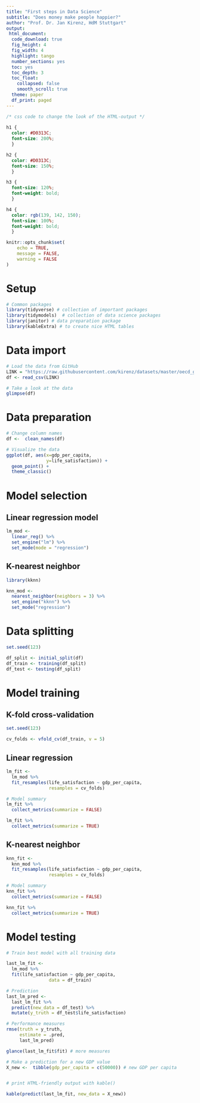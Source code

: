 ```yaml
---
title: "First steps in Data Science"
subtitle: "Does money make people happier?"
author: "Prof. Dr. Jan Kirenz, HdM Stuttgart"
output:
 html_document:
  code_download: true
  fig_height: 4
  fig_width: 4
  highlight: tango
  number_sections: yes
  toc: yes
  toc_depth: 3
  toc_float: 
    collapsed: false
    smooth_scroll: true 
  theme: paper
  df_print: paged
---
```



```css

/* css code to change the look of the HTML-output */
  
h1 {
  color: #D0313C;
  font-size: 200%;
  }

h2 {
  color: #D0313C;
  font-size: 150%;
  }

h3 {
  font-size: 120%;
  font-weight: bold;
  }

h4 {
  color: rgb(139, 142, 150);
  font-size: 100%;
  font-weight: bold;
  }

```



```r
knitr::opts_chunk$set(
	echo = TRUE,
	message = FALSE,
	warning = FALSE
)
```


# Setup

```r

# Common packages
library(tidyverse) # collection of important packages
library(tidymodels)  # collection of data science packages
library(janitor) # data preparation package
library(kableExtra) # to create nice HTML tables

```

# Data import

```r

# Load the data from GitHub
LINK = "https://raw.githubusercontent.com/kirenz/datasets/master/oecd_gdp.csv"
df <- read_csv(LINK)

# Take a look at the data
glimpse(df)

```

# Data preparation

```r

# Change column names
df <-  clean_names(df)

# Visualize the data
ggplot(df, aes(x=gdp_per_capita, 
               y=life_satisfaction)) +
  geom_point() +
  theme_classic()

```


# Model selection

## Linear regression model

```r

lm_mod <- 
  linear_reg() %>% 
  set_engine("lm") %>% 
  set_mode(mode = "regression") 

```

## K-nearest neighbor

```r
library(kknn)

knn_mod <- 
  nearest_neighbor(neighbors = 3) %>% 
  set_engine("kknn") %>% 
  set_mode("regression") 

```


# Data splitting

```r
set.seed(123)

df_split <- initial_split(df) 
df_train <- training(df_split) 
df_test <- testing(df_split)

```


# Model training 

## K-fold cross-validation

```r
set.seed(123)

cv_folds <- vfold_cv(df_train, v = 5)

```

## Linear regression

```r

lm_fit <- 
  lm_mod %>% 
  fit_resamples(life_satisfaction ~ gdp_per_capita, 
                resamples = cv_folds)

```

```r

# Model summary
lm_fit %>% 
  collect_metrics(summarize = FALSE)

lm_fit %>% 
  collect_metrics(summarize = TRUE)

```


## K-nearest neighbor

```r

knn_fit <- 
  knn_mod %>% 
  fit_resamples(life_satisfaction ~ gdp_per_capita, 
                resamples = cv_folds)

```

```r

# Model summary
knn_fit %>% 
  collect_metrics(summarize = FALSE)

knn_fit %>% 
  collect_metrics(summarize = TRUE)

```


# Model testing

```r

# Train best model with all training data

last_lm_fit <- 
  lm_mod %>% 
  fit(life_satisfaction ~ gdp_per_capita, 
                data = df_train)

# Prediction
last_lm_pred <-
  last_lm_fit %>%
  predict(new_data = df_test) %>%
  mutate(y_truth = df_test$life_satisfaction)

# Performance measures
rmse(truth = y_truth, 
     estimate = .pred, 
     last_lm_pred) 

glance(last_lm_fit$fit) # more measures

# Make a prediction for a new GDP value
X_new <-  tibble(gdp_per_capita = c(50000)) # new GDP per capita


# print HTML-friendly output with kable()

kable(predict(last_lm_fit, new_data = X_new))

```







